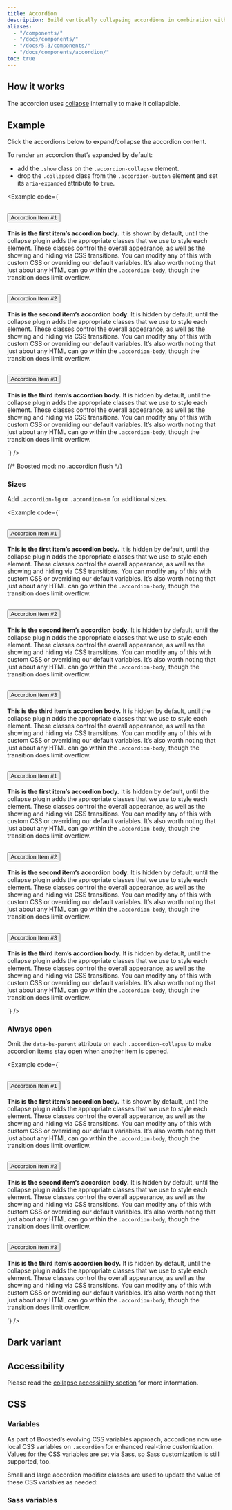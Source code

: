 ```yaml
---
title: Accordion
description: Build vertically collapsing accordions in combination with our Collapse JavaScript plugin.
aliases:
  - "/components/"
  - "/docs/components/"
  - "/docs/5.3/components/"
  - "/docs/components/accordion/"
toc: true
---
```


## How it works

The accordion uses [collapse]([[docsref:/components/collapse]]) internally to make it collapsible.

<Callout name="info-prefersreducedmotion" />

## Example

Click the accordions below to expand/collapse the accordion content.

To render an accordion that’s expanded by default:
- add the `.show` class on the `.accordion-collapse` element.
- drop the `.collapsed` class from the `.accordion-button` element and set its `aria-expanded` attribute to `true`.

<Example code={`<div class="accordion" id="accordionExample">
    <div class="accordion-item">
      <h2 class="accordion-header">
        <button class="accordion-button" type="button" data-bs-toggle="collapse" data-bs-target="#collapseOne" aria-expanded="true" aria-controls="collapseOne">
          Accordion Item #1
        </button>
      </h2>
      <div id="collapseOne" class="accordion-collapse collapse show" data-bs-parent="#accordionExample">
        <div class="accordion-body">
          <strong>This is the first item’s accordion body.</strong> It is shown by default, until the collapse plugin adds the appropriate classes that we use to style each element. These classes control the overall appearance, as well as the showing and hiding via CSS transitions. You can modify any of this with custom CSS or overriding our default variables. It’s also worth noting that just about any HTML can go within the <code>.accordion-body</code>, though the transition does limit overflow.
        </div>
      </div>
    </div>
    <div class="accordion-item">
      <h2 class="accordion-header">
        <button class="accordion-button collapsed" type="button" data-bs-toggle="collapse" data-bs-target="#collapseTwo" aria-expanded="false" aria-controls="collapseTwo">
          Accordion Item #2
        </button>
      </h2>
      <div id="collapseTwo" class="accordion-collapse collapse" data-bs-parent="#accordionExample">
        <div class="accordion-body">
          <strong>This is the second item’s accordion body.</strong> It is hidden by default, until the collapse plugin adds the appropriate classes that we use to style each element. These classes control the overall appearance, as well as the showing and hiding via CSS transitions. You can modify any of this with custom CSS or overriding our default variables. It’s also worth noting that just about any HTML can go within the <code>.accordion-body</code>, though the transition does limit overflow.
        </div>
      </div>
    </div>
    <div class="accordion-item">
      <h2 class="accordion-header">
        <button class="accordion-button collapsed" type="button" data-bs-toggle="collapse" data-bs-target="#collapseThree" aria-expanded="false" aria-controls="collapseThree">
          Accordion Item #3
        </button>
      </h2>
      <div id="collapseThree" class="accordion-collapse collapse" data-bs-parent="#accordionExample">
        <div class="accordion-body">
          <strong>This is the third item’s accordion body.</strong> It is hidden by default, until the collapse plugin adds the appropriate classes that we use to style each element. These classes control the overall appearance, as well as the showing and hiding via CSS transitions. You can modify any of this with custom CSS or overriding our default variables. It’s also worth noting that just about any HTML can go within the <code>.accordion-body</code>, though the transition does limit overflow.
        </div>
      </div>
    </div>
  </div>`} />

{/* Boosted mod: no .accordion flush */}

### Sizes

Add `.accordion-lg` or `.accordion-sm` for additional sizes.

<Example code={`<div class="row">
    <div class="col-md-6 col-lg-5">
      <div class="accordion accordion-sm" id="accordionExampleSmall">
        <div class="accordion-item">
          <h2 class="accordion-header">
            <button class="accordion-button" type="button" data-bs-toggle="collapse" data-bs-target="#collapseOneSmall" aria-expanded="true" aria-controls="collapseOneSmall">
              Accordion Item #1
            </button>
          </h2>
          <div id="collapseOneSmall" class="accordion-collapse collapse show" data-bs-parent="#accordionExampleSmall">
            <div class="accordion-body">
              <strong>This is the first item’s accordion body.</strong> It is hidden by default, until the collapse plugin adds the appropriate classes that we use to style each element. These classes control the overall appearance, as well as the showing and hiding via CSS transitions. You can modify any of this with custom CSS or overriding our default variables. It’s also worth noting that just about any HTML can go within the <code>.accordion-body</code>, though the transition does limit overflow.
            </div>
          </div>
        </div>
        <div class="accordion-item">
          <h2 class="accordion-header">
            <button class="accordion-button collapsed" type="button" data-bs-toggle="collapse" data-bs-target="#collapseTwoSmall" aria-expanded="false" aria-controls="collapseTwoSmall">
              Accordion Item #2
            </button>
          </h2>
          <div id="collapseTwoSmall" class="accordion-collapse collapse" data-bs-parent="#accordionExampleSmall">
            <div class="accordion-body">
              <strong>This is the second item’s accordion body.</strong> It is hidden by default, until the collapse plugin adds the appropriate classes that we use to style each element. These classes control the overall appearance, as well as the showing and hiding via CSS transitions. You can modify any of this with custom CSS or overriding our default variables. It’s also worth noting that just about any HTML can go within the <code>.accordion-body</code>, though the transition does limit overflow.
            </div>
          </div>
        </div>
        <div class="accordion-item">
          <h2 class="accordion-header">
            <button class="accordion-button collapsed" type="button" data-bs-toggle="collapse" data-bs-target="#collapseThreeSmall" aria-expanded="false" aria-controls="collapseThreeSmall">
              Accordion Item #3
            </button>
          </h2>
          <div id="collapseThreeSmall" class="accordion-collapse collapse" data-bs-parent="#accordionExampleSmall">
            <div class="accordion-body">
              <strong>This is the third item’s accordion body.</strong> It is hidden by default, until the collapse plugin adds the appropriate classes that we use to style each element. These classes control the overall appearance, as well as the showing and hiding via CSS transitions. You can modify any of this with custom CSS or overriding our default variables. It’s also worth noting that just about any HTML can go within the <code>.accordion-body</code>, though the transition does limit overflow.
            </div>
          </div>
        </div>
      </div>
    </div>
    <div class="col-md-6 col-lg-7">
      <div class="accordion accordion-lg" id="accordionExampleLarge">
        <div class="accordion-item">
          <h2 class="accordion-header">
            <button class="accordion-button" type="button" data-bs-toggle="collapse" data-bs-target="#collapseOneLarge" aria-expanded="true" aria-controls="collapseOneLarge">
              Accordion Item #1
            </button>
          </h2>
          <div id="collapseOneLarge" class="accordion-collapse collapse show" data-bs-parent="#accordionExampleLarge">
            <div class="accordion-body">
              <strong>This is the first item’s accordion body.</strong> It is hidden by default, until the collapse plugin adds the appropriate classes that we use to style each element. These classes control the overall appearance, as well as the showing and hiding via CSS transitions. You can modify any of this with custom CSS or overriding our default variables. It’s also worth noting that just about any HTML can go within the <code>.accordion-body</code>, though the transition does limit overflow.
            </div>
          </div>
        </div>
        <div class="accordion-item">
          <h2 class="accordion-header">
            <button class="accordion-button collapsed" type="button" data-bs-toggle="collapse" data-bs-target="#collapseTwoLarge" aria-expanded="false" aria-controls="collapseTwoLarge">
              Accordion Item #2
            </button>
          </h2>
          <div id="collapseTwoLarge" class="accordion-collapse collapse" data-bs-parent="#accordionExampleLarge">
            <div class="accordion-body">
              <strong>This is the second item’s accordion body.</strong> It is hidden by default, until the collapse plugin adds the appropriate classes that we use to style each element. These classes control the overall appearance, as well as the showing and hiding via CSS transitions. You can modify any of this with custom CSS or overriding our default variables. It’s also worth noting that just about any HTML can go within the <code>.accordion-body</code>, though the transition does limit overflow.
            </div>
          </div>
        </div>
        <div class="accordion-item">
          <h2 class="accordion-header">
            <button class="accordion-button collapsed" type="button" data-bs-toggle="collapse" data-bs-target="#collapseThreeLarge" aria-expanded="false" aria-controls="collapseThreeLarge">
              Accordion Item #3
            </button>
          </h2>
          <div id="collapseThreeLarge" class="accordion-collapse collapse" data-bs-parent="#accordionExampleLarge">
            <div class="accordion-body">
              <strong>This is the third item’s accordion body.</strong> It is hidden by default, until the collapse plugin adds the appropriate classes that we use to style each element. These classes control the overall appearance, as well as the showing and hiding via CSS transitions. You can modify any of this with custom CSS or overriding our default variables. It’s also worth noting that just about any HTML can go within the <code>.accordion-body</code>, though the transition does limit overflow.
            </div>
          </div>
        </div>
      </div>
    </div>
  </div>`} />

### Always open

Omit the `data-bs-parent` attribute on each `.accordion-collapse` to make accordion items stay open when another item is opened.

<Example code={`<div class="accordion" id="accordionPanelsStayOpenExample">
    <div class="accordion-item">
      <h2 class="accordion-header">
        <button class="accordion-button" type="button" data-bs-toggle="collapse" data-bs-target="#panelsStayOpen-collapseOne" aria-expanded="true" aria-controls="panelsStayOpen-collapseOne">
          Accordion Item #1
        </button>
      </h2>
      <div id="panelsStayOpen-collapseOne" class="accordion-collapse collapse show">
        <div class="accordion-body">
          <strong>This is the first item’s accordion body.</strong> It is shown by default, until the collapse plugin adds the appropriate classes that we use to style each element. These classes control the overall appearance, as well as the showing and hiding via CSS transitions. You can modify any of this with custom CSS or overriding our default variables. It’s also worth noting that just about any HTML can go within the <code>.accordion-body</code>, though the transition does limit overflow.
        </div>
      </div>
    </div>
    <div class="accordion-item">
      <h2 class="accordion-header">
        <button class="accordion-button collapsed" type="button" data-bs-toggle="collapse" data-bs-target="#panelsStayOpen-collapseTwo" aria-expanded="false" aria-controls="panelsStayOpen-collapseTwo">
          Accordion Item #2
        </button>
      </h2>
      <div id="panelsStayOpen-collapseTwo" class="accordion-collapse collapse">
        <div class="accordion-body">
          <strong>This is the second item’s accordion body.</strong> It is hidden by default, until the collapse plugin adds the appropriate classes that we use to style each element. These classes control the overall appearance, as well as the showing and hiding via CSS transitions. You can modify any of this with custom CSS or overriding our default variables. It’s also worth noting that just about any HTML can go within the <code>.accordion-body</code>, though the transition does limit overflow.
        </div>
      </div>
    </div>
    <div class="accordion-item">
      <h2 class="accordion-header">
        <button class="accordion-button collapsed" type="button" data-bs-toggle="collapse" data-bs-target="#panelsStayOpen-collapseThree" aria-expanded="false" aria-controls="panelsStayOpen-collapseThree">
          Accordion Item #3
        </button>
      </h2>
      <div id="panelsStayOpen-collapseThree" class="accordion-collapse collapse">
        <div class="accordion-body">
          <strong>This is the third item’s accordion body.</strong> It is hidden by default, until the collapse plugin adds the appropriate classes that we use to style each element. These classes control the overall appearance, as well as the showing and hiding via CSS transitions. You can modify any of this with custom CSS or overriding our default variables. It’s also worth noting that just about any HTML can go within the <code>.accordion-body</code>, though the transition does limit overflow.
        </div>
      </div>
    </div>
  </div>`} />

## Dark variant

<DeprecatedIn version="5.3.3" />

<CalloutDeprecatedDarkVariants component="accordion" />

## Accessibility

Please read the [collapse accessibility section]([[docsref:/components/collapse#accessibility]]) for more information.

## CSS

### Variables

<AddedIn version="5.2.0" />

As part of Boosted’s evolving CSS variables approach, accordions now use local CSS variables on `.accordion` for enhanced real-time customization. Values for the CSS variables are set via Sass, so Sass customization is still supported, too.

<ScssDocs name="accordion-css-vars" file="scss/_accordion.scss" />

Small and large accordion modifier classes are used to update the value of these CSS variables as needed:

<ScssDocs name="accordion-sm-css-vars" file="scss/_accordion.scss" />

<ScssDocs name="accordion-lg-css-vars" file="scss/_accordion.scss" />

### Sass variables

<ScssDocs name="accordion-variables" file="scss/_variables.scss" />
